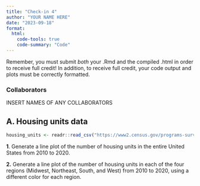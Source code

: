 ```yaml
---
title: "Check-in 4"
author: "YOUR NAME HERE"
date: "2023-09-18"
format: 
  html:
    code-tools: true
    code-summary: "Code"
---
```


Remember, you must submit *both* your .Rmd and the compiled .html in order to receive full credit! In addition, to receive full credit, your code output and plots must be correctly formatted.

### Collaborators

INSERT NAMES OF ANY COLLABORATORS

## A. Housing units data

```r
housing_units <- readr::read_csv("https://www2.census.gov/programs-surveys/popest/datasets/2010-2020/housing/HU-EST2020_ALL.csv")
```

**1**. Generate a line plot of the number of housing units in the entire United States from 2010 to 2020.

**2.** Generate a line plot of the number of housing units in each of the four regions (Midwest, Northeast, South, and West) from 2010 to 2020, using a different color for each region.
